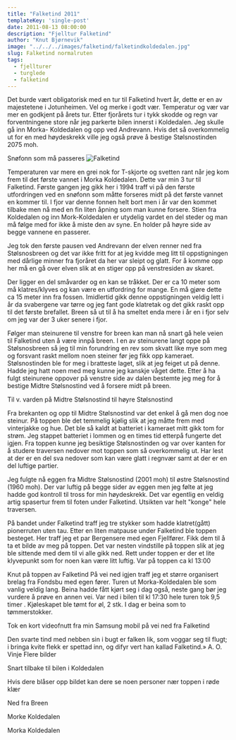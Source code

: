 ```yaml
---
title: "Falketind 2011"
templateKey: 'single-post'
date: 2011-08-13 08:00:00
description: "Fjelltur Falketind"
author: "Knut Bjørnevik"
image: "../../../images/falketind/falketindkoldedalen.jpg"
slug: Falketind normalruten
tags:
  - fjellturer
  - turglede
  - falketind
---
```



Det burde vært obligatorisk med en tur til Falketind hvert år, dette er en av majestetene i Jotunheimen. 
Vel og merke i godt vær. Temperatur og vær var mer en godkjent på årets tur. Etter fjorårets tur i tykk skodde og regn 
var forventningene store når jeg parkerte bilen innerst i Koldedalen. Jeg skulle gå inn Morka- Koldedalen og opp ved Andrevann.
Hvis det så overkommelig ut for en med høydeskrekk ville jeg også prøve å bestige Stølsnostinden 2075 moh.

Snøfonn som må passeres
![Falketind](../../../images/falketind/sommersnoendrevann.jpg)

Temperaturen var mere en grei nok for T-skjorte og svetten rant når jeg kom frem til det første vannet i Morka Koldedalen.  Dette var min 3 tur til Falketind. Første gangen jeg gikk her i 1994 traff vi på den første utfordringen ved en snøfonn som måtte forseres midt på det første vannet en kommer til. I fjor var denne fonnen helt bort men i år var den kommet tilbake men nå med en fin liten åpning som man kunne forsere. Stien fra Koldedalen og inn Mork-Koldedalen er utydelig vardet en del steder og man må følge med for ikke å miste den av syne. En holder på høyre side av begge vannene en passerer. 




Jeg tok den første pausen ved Andrevann der elven renner ned fra Stølsnosbreen og det var ikke fritt for at jeg kvidde meg litt til oppstigningen med dårlige minner fra fjoråret da her var sleipt og glatt. For å komme opp her må en gå over elven slik at en stiger opp på venstresiden av skaret.

Der ligger en del småvarder og en kan se tråkket.  Der er ca 10 meter som må klatres/klyves og kan være en utfordring for mange. En må gjøre dette ca 15 meter inn fra fossen. Imidlertid gikk denne oppstigningen veldig lett i år da svabergene var tørre og jeg fant gode klatretak og det gikk raskt opp til det første brefallet.
Breen så ut til å ha smeltet enda mere i år en i fjor selv om jeg var der 3 uker senere i fjor.







Følger man steinurene til venstre for breen kan man nå snart gå hele veien til Falketind uten å være innpå breen.
I en av steinurene langt oppe på Stølsnosbreen så jeg til min forundring en rev som skvatt like mye som meg og forsvant raskt mellom noen steiner før jeg fikk opp kameraet.
Stølsnostinden ble for meg i bratteste laget, slik at jeg feiget ut på denne. Hadde jeg hatt noen med meg kunne jeg kanskje våget dette.   Etter å ha fulgt steinurene oppover på venstre side av dalen bestemte jeg meg for å bestige Midtre Stølsnostind ved å forsere midt på breen.



Til v. varden på Midtre Stølsnostind til høyre Stølsnostind

Fra brekanten og opp til Midtre Stølsnostind var det enkel å gå men dog noe steinur. På toppen ble det temmelig kjølig slik at jeg måtte frem med vinterjakke og hue. Det ble så kaldt at batteriet i kameraet mitt gikk tom for strøm. Jeg stappet batteriet i lommen og en times tid etterpå fungerte det igjen. Fra toppen kunne jeg besiktige Stølsnostinden og var over kanten for å studere traversen nedover mot toppen som så overkommelig ut. Har lest at der er en del sva nedover som kan være glatt i regnvær samt at der er en del luftige partier.






Jeg fulgte nå eggen fra Midtre Stølsnostind (2001 moh) til  østre Stølsnostind (1960 moh). Der var luftig på begge sider av eggen men jeg følte at jeg hadde god kontroll til tross for min høydeskrekk. Det var egentlig en veldig artig spasertur frem til foten under Falketind. Utsikten var helt "konge" hele traversen.



På bandet under Falketind traff jeg tre stykker som hadde klatret(gått) pionerruten uten tau.
Etter en liten matpause under Falketind ble toppen besteget. Her traff jeg et par Bergensere med egen Fjellfører.  Fikk dem til å ta et bilde av meg på toppen. Det var nesten vindstille på toppen slik at jeg ble sittende med dem til vi alle gikk ned.  Rett under toppen er der et lite klyvepunkt som for noen kan være litt luftig. Var på toppen ca kl 13:00

Knut på toppen av Falketind
På vei ned igjen traff jeg et større organisert brelag fra Fondsbu med egen fører.
Turen ut Morka-Koldedalen ble som vanlig veldig lang. Beina hadde fått kjørt seg i dag også, neste gang bør jeg vurdere å prøve en annen vei.
Var ned i bilen til kl 17:30 hele turen tok 9,5 timer . Kjøleskapet ble tømt for øl, 2 stk. I dag er beina som to tømmerstokker.

Tok en kort videofnutt fra min Samsung mobil på vei ned fra Falketind



Den svarte tind med nebben sin i bugt
er falken lik, som voggar seg til flugt;
i bringa kvite flekk er spettad inn,
og difyr vert han kallad Falketind.»
A. O. Vinje
Flere bilder



Snart tilbake til bilen i Koldedalen

Hvis dere blåser opp bildet kan dere se noen personer nær toppen i røde klær

Ned fra Breen

Morke Koldedalen

Morka Koldedalen